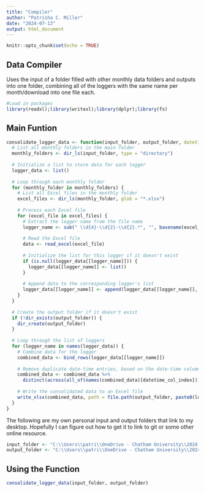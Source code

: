 ```yaml
---
title: "Compiler"
author: "Patrisha C. Miller"
date: "2024-07-13"
output: html_document
---
```


```r
knitr::opts_chunk$set(echo = TRUE)
```

## Data Compiler

Uses the input of a folder filled with other monthly data folders and outputs into one folder, combining all of the loggers with the same name per month/download into one file each.

```r

#Load in packages
library(readxl);library(writexl);library(dplyr);library(fs)

```

## Main Funtion

```r

consolidate_logger_data <- function(input_folder, output_folder, datetime_col_index = 2) {
  # List all monthly folders in the main folder
  monthly_folders <- dir_ls(input_folder, type = "directory")
  
  # Initialize a list to store data for each logger
  logger_data <- list()
  
  # Loop through each monthly folder
  for (monthly_folder in monthly_folders) {
    # List all Excel files in the monthly folder
    excel_files <- dir_ls(monthly_folder, glob = "*.xlsx")
    
    # Process each Excel file
    for (excel_file in excel_files) {
      # Extract the logger name from the file name
      logger_name <- sub(" \\d{4}-\\d{2}-\\d{2}.*", "", basename(excel_file))
      
      # Read the Excel file
      data <- read_excel(excel_file)
      
      # Initialize the list for this logger if it doesn't exist
      if (is.null(logger_data[[logger_name]])) {
        logger_data[[logger_name]] <- list()
      }
      
      # Append data to the corresponding logger's list
      logger_data[[logger_name]] <- append(logger_data[[logger_name]], list(data))
    }
  }
  
  # Create the output folder if it doesn't exist
  if (!dir_exists(output_folder)) {
    dir_create(output_folder)
  }
  
  # Loop through the list of loggers
  for (logger_name in names(logger_data)) {
    # Combine data for the logger
    combined_data <- bind_rows(logger_data[[logger_name]])
    
    # Remove duplicate date-time entries, based on the date-time column index
    combined_data <- combined_data %>%
      distinct(across(all_of(names(combined_data)[datetime_col_index])), .keep_all = TRUE)
    
    # Write the consolidated data to an Excel file
    write_xlsx(combined_data, path = file.path(output_folder, paste0(logger_name, ".xlsx")))
  }
}

```

The following are my own personal input and output folders that link to my desktop. Hopefully I can figure out how to get it to link to git or some other online resource.

```r

input_folder <- "C:\\Users\\patri\\OneDrive - Chatham University\\2024 Summer\\Monthly Data FIXED DATES"    
output_folder <- "C:\\Users\\patri\\OneDrive - Chatham University\\2024 Summer\\Compiled2"

```

## Using the Function

```r

consolidate_logger_data(input_folder, output_folder)

```